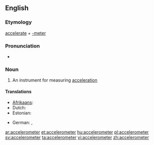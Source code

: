 ==English==

===Etymology===
[[accelerate]] + [[-meter]]
===Pronunciation===
*{{IPA|/ækˌsɛləˈrɒmɪtə/}}

===Noun===
{{wikipedia}}
{{en-noun}}

#An instrument for measuring [[acceleration]]

====Translations====
{{trans-top|instrument for measuring acceleration}}
* [[Afrikaans]]: {{t|af|versnellingsmeter|xs=Afrikaans}}
* Dutch: {{t-|nl|versnellingsmeter|m}}
* Estonian: {{t+|et|kiirendusandur}}
{{trans-mid}}
* German: {{t-|de|Beschleunigungssensor|m}}, {{t-|de|Beschleunigungsmesser|m}}
{{trans-bottom}}

[[ar:accelerometer]]
[[et:accelerometer]]
[[hu:accelerometer]]
[[pl:accelerometer]]
[[sv:accelerometer]]
[[ta:accelerometer]]
[[vi:accelerometer]]
[[zh:accelerometer]]